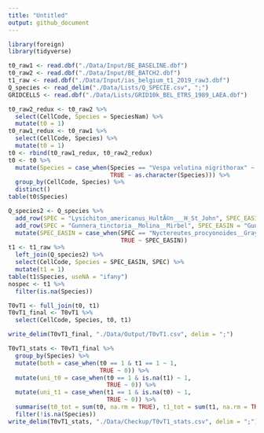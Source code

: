 ```yaml
---
title: "Untitled"
output: github_document
---
```


```r
library(foreign)
library(tidyverse)
```

```r
t0_raw1 <- read.dbf("./Data/Input/BE_BASELINE.dbf")
t0_raw2 <- read.dbf("./Data/Input/BE_BATCH2.dbf")
t1_raw <- read.dbf("./Data/Input/ias_belgium_t1_2019_raw3.dbf")
Q_species <- read_delim("./Data/Lists/Q_SPECIE.csv", ";")
GRIDCELLS <- read.dbf("./Data/Lists/GRID10k_BEL_ETRS_1989_LAEA.dbf")
```

```r
t0_raw2_redux <- t0_raw2 %>%
  select(CellCode, Species = SpeciesNam) %>%
  mutate(t0 = 1)
t0_raw1_redux <- t0_raw1 %>%
  select(CellCode, Species) %>%
  mutate(t0 = 1)
t0 <- rbind(t0_raw1_redux, t0_raw2_redux)
t0 <- t0 %>%
  mutate(Species = case_when(Species == "Vespa velutina nigrithorax" ~ "Vespa velutina",
                             TRUE ~ as.character(Species))) %>%
  group_by(CellCode, Species) %>%
  distinct()
table(t0$Species)
```


```r
Q_species2 <- Q_species %>%
  add_row(SPEC = "Lysichiton_americanus_HultÃ©n___H_St_John", SPEC_EASIN = "Lysichiton americanus") %>%
  add_row(SPEC = "Gunnera_tinctoria__Molina__Mirbel", SPEC_EASIN = "Gunnera tinctoria") %>% 
  mutate(SPEC_EASIN = case_when(SPEC == "Nyctereutes_procyonoides__Gray__1834_" ~ "Nyctereutes procynoides",
                                TRUE ~ SPEC_EASIN))
t1 <- t1_raw %>%
  left_join(Q_species2) %>%
  select(CellCode, Species = SPEC_EASIN, SPEC) %>%
  mutate(t1 = 1)
table(t1$Species, useNA = "ifany")
nospec <- t1 %>%
  filter(is.na(Species))
```

```r
T0vT1 <- full_join(t0, t1)
T0vT1_final <- T0vT1 %>%
  select(CellCode, Species, t0, t1)
```

```r
write_delim(T0vT1_final, "./Data/Output/T0vT1.csv", delim = ";")
```

```r
T0vT1_stats <- T0vT1_final %>%
  group_by(Species) %>%
  mutate(both = case_when(t0 == 1 & t1 == 1 ~ 1, 
                          TRUE ~ 0)) %>%
  mutate(uni_t0 = case_when(t0 == 1 & is.na(t1) ~ 1,
                            TRUE ~ 0)) %>%
  mutate(uni_t1 = case_when(t1 == 1 & is.na(t0) ~ 1,
                            TRUE ~ 0)) %>%
  summarise(t0_tot = sum(t0, na.rm = TRUE), t1_tot = sum(t1, na.rm = TRUE), both_tot = sum(both), t0 = sum(uni_t0), t1 = sum(uni_t1)) %>%
  filter(!is.na(Species))
write_delim(T0vT1_stats, "./Data/Checkup/T0vT1_stats.csv", delim = ";")
```


